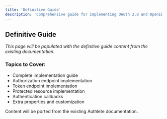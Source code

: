 ```yaml
---
title: 'Definitive Guide'
description: 'Comprehensive guide for implementing OAuth 2.0 and OpenID Connect using Authlete APIs'
---
```


## Definitive Guide

*This page will be populated with the definitive guide content from the existing documentation.*

### Topics to Cover:
- Complete implementation guide
- Authorization endpoint implementation
- Token endpoint implementation
- Protected resource implementation
- Authentication callbacks
- Extra properties and customization

<Note>
Content will be ported from the existing Authlete documentation.
</Note>
